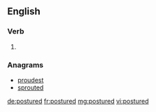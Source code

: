 ==English==

===Verb===
{{head|en}}

# {{en-past of|posture}}

===Anagrams===
* [[proudest#English|proudest]]
* [[sprouted#English|sprouted]]

[[de:postured]]
[[fr:postured]]
[[mg:postured]]
[[vi:postured]]